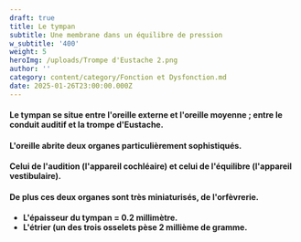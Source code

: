 ```yaml
---
draft: true
title: Le tympan
subtitle: Une membrane dans un équilibre de pression
w_subtitle: '400'
weight: 5
heroImg: /uploads/Trompe d'Eustache 2.png
author: ''
category: content/category/Fonction et Dysfonction.md
date: 2025-01-26T23:00:00.000Z
---
```


#### Le tympan se situe entre l'oreille externe et l'oreille moyenne ; entre le conduit auditif et la trompe d'Eustache.

<Space height={15} />

#### L'oreille abrite deux organes particulièrement sophistiqués.

#### Celui de l'audition (l'appareil cochléaire) et celui de l'équilibre (l'appareil vestibulaire). 

#### De plus ces deux organes  sont très miniaturisés, de l'orfèvrerie.

<Space height={15} />

* **L'épaisseur du tympan = 0.2 millimètre.**
* **L'étrier (un des trois osselets pèse 2 millième de gramme.**
